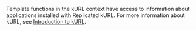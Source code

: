 Template functions in the kURL context have access to information about applications installed with Replicated kURL. For more information about kURL, see [Introduction to kURL](/vendor/kurl-about).